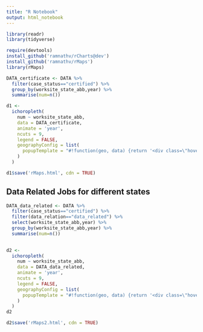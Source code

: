 ```yaml
---
title: "R Notebook"
output: html_notebook
---
```


```r
library(readr)
library(tidyverse)
```
```r
require(devtools)
install_github('ramnathv/rCharts@dev')
install_github('ramnathv/rMaps')
library(rMaps)
```


```r
DATA_certificate <- DATA %>% 
  filter(case_status=="certified") %>% 
  group_by(worksite_state_abb,year) %>% 
  summarise(num=n())
```

```r
d1 <-
  ichoropleth(
    num ~ worksite_state_abb,
    data = DATA_certificate,
    animate = 'year',
    ncuts = 9,
    legend = FALSE,
    geographyConfig = list(
      popupTemplate = "#!function(geo, data) {return '<div class=\"hoverinfo\"><strong>' + data.worksite_state_abb + '<br>' + data.num + '</strong></div>';}!#"
    )
  )
```



```r
d1$save('rMaps.html', cdn = TRUE)
```

## Data Related Jobs for different states

```r
DATA_data_related <- DATA %>% 
  filter(case_status=="certified") %>% 
  filter(data_relation=="data_related") %>%
  select(worksite_state_abb,year) %>% 
  group_by(worksite_state_abb,year) %>% 
  summarise(num=n())
  
```

```r
d2 <-
  ichoropleth(
    num ~ worksite_state_abb,
    data = DATA_data_related,
    animate = 'year',
    ncuts = 9,
    legend = FALSE,
    geographyConfig = list(
      popupTemplate = "#!function(geo, data) {return '<div class=\"hoverinfo\"><strong>' + data.worksite_state_abb + '<br>' + data.num + '</strong></div>';}!#"
    )
  )
d2
```

```r
d2$save('rMaps2.html', cdn = TRUE)
```

